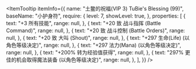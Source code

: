 
<ItemTooltip
  itemInfo={{
    name: "土鳖的祝福(VIP 3) TuBie's Blessing (99)",
    baseName: "小护身符",
    require: {
      level: 7,
      showLevel: true,
    },
    properties: [
      {
        text: "+3 所有技能",
        range: null,
      },
      {
        text: "+20 致 战斗指挥 (Battle Command)",
        range: null,
      },
      {
        text: "+20 致 战斗控制 (Battle Orders)",
        range: null,
      },
      {
        text: "+20 致 大叫 (Shout)",
        range: null,
      },
      {
        text: "+297 生命(Life) (以角色等级决定)",
        range: null,
      },
      {
        text: "+297 法力(Mana) (以角色等级决定)",
        range: null,
      },
      {
        text: "+200% 转为经验值获得",
        range: null,
      },
      {
        text: "297% 更佳的机会取得魔法装备 (以角色等级决定)",
        range: null,
      },
    ],
  }}
/>